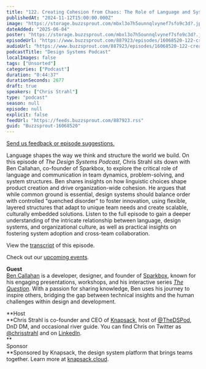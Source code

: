 ```yaml
---
title: "122. Creating Cohesion from Chaos: The Role of Language and System Design with Ben Callahan"
publishedAt: "2024-11-12T15:00:00.000Z"
image: "https://storage.buzzsprout.com/mbxl3o7h5ounnqlvynef7sfo9c3d?.jpg"
dateAdded: "2025-06-04"
poster: "https://storage.buzzsprout.com/mbxl3o7h5ounnqlvynef7sfo9c3d?.jpg"
episodeUrl: "https://www.buzzsprout.com/887923/episodes/16068520-122-creating-cohesion-from-chaos-the-role-of-language-and-system-design-with-ben-callahan.mp3"
audioUrl: "https://www.buzzsprout.com/887923/episodes/16068520-122-creating-cohesion-from-chaos-the-role-of-language-and-system-design-with-ben-callahan.mp3"
podcastTitle: "Design Systems Podcast"
localImages: false
tags: ["Unsorted"]
categories: ["Podcast"]
duration: "0:44:37"
durationSeconds: 2677
draft: true
speakers: ["Chris Strahl"]
type: "podcast"
season: null
episode: null
explicit: false
feedUrl: "https://feeds.buzzsprout.com/887923.rss"
guid: "Buzzsprout-16068520"
---
```

[Send us feedback or episode suggestions.](https://www.buzzsprout.com/twilio/text_messages/887923/open_sms)

Language shapes the way we think and structure the world we build. On this episode of _The Design Systems Podcast_, Chris Strahl sits down with Ben Callahan, co-founder of Sparkbox, to explore the critical role of language and communication in team dynamics, problem-solving, and system structures. Ben shares insights on how linguistic choices shape product creation and drive organization-wide cohesion. He argues that while common ground is essential, design systems should balance order with controlled "quenched disorder" to foster innovation, using flexible, layered structures that adapt to unique team needs and create scalable, culturally embedded solutions. Listen to the full episode to gain a deeper understanding of the intricate relationship between language, design systems, and organizational culture, as well as practical insights on fostering system adoption and cross-team collaboration.  
  
View the [transcript](https://docs.google.com/document/d/1XW9KzRBwsf82UPw-wze5TPE1PY_ww_iyuRYQDfF2jMk/edit?tab=t.0#heading=h.m7y63er2g4ty) of this episode.

Check out our [upcoming events](https://www.knapsack.cloud/events).

**Guest**  
[Ben Callahan](https://bencallahan.com/) is a developer, designer, and founder of [Sparkbox](https://sparkbox.com/), known for his engaging presentations, workshops, and his interactive series [_The Question_](https://us9.list-manage.com/survey?u=0f766efbf71b1e45af76b770b&id=eb63354558&attribution=false). With a passion for sharing knowledge, Ben uses his journey to inspire others, bridging the gap between technical insights and the human challenges within design and development.

**Host  
**Chris Strahl is co-founder and CEO of [Knapsack](https://www.knapsack.cloud/), host of [@TheDSPod](https://twitter.com/thedspod), DnD DM, and occasional river guide. You can find Chris on Twitter as [@chrisstrahl](https://twitter.com/chrisstrahl) and on [LinkedIn](https://www.linkedin.com/in/chrisstrahl/).  
**  
Sponsor  
**Sponsored by Knapsack, the design system platform that brings teams together. Learn more at [knapsack.cloud](https://www.knapsack.cloud/?utm_source=podcast).
